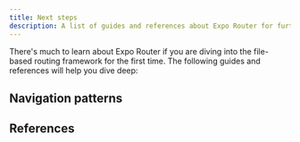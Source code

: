 ```yaml
---
title: Next steps
description: A list of guides and references about Expo Router for further reading.
---
```




There's much to learn about Expo Router if you are diving into the file-based routing framework for the first time. The following guides and references will help you dive deep:

## Navigation patterns

<BoxLink
  title="Stack"
  href="/router/advanced/stack/"
  description="See Stack navigator's complete reference for more information on API methods."
  Icon={BookOpen02Icon}
/>

<BoxLink
  title="Tabs"
  href="/router/advanced/tabs/"
  description="See Tabs navigator's complete reference for more information on API methods."
  Icon={BookOpen02Icon}
/>

<BoxLink
  title="Native Tabs"
  href="/router/advanced/native-tabs/"
  description="See Native Tabs navigator's complete reference for more information on API methods."
  Icon={BookOpen02Icon}
/>

<BoxLink
  title="Drawer"
  href="/router/advanced/drawer/"
  description="Learn how to use Drawer navigator in Expo Router."
  Icon={BookOpen02Icon}
/>

<BoxLink
  title="Modals"
  href="/router/advanced/modals/"
  description="Learn how to use modals in Expo Router."
  Icon={BookOpen02Icon}
/>

<BoxLink
  title="Shared routes"
  description="Learn how to define shared routes or use arrays to use the same route multiple times with different layouts using Expo Router."
  href="/router/advanced/shared-routes/"
  Icon={BookOpen02Icon}
/>

## References

<BoxLink
  title="Authentication"
  href="/router/reference/authentication/"
  description="Learn how to implement authentication and protect routes with Expo Router."
  Icon={BookOpen02Icon}
/>

<BoxLink
  title="Redirects"
  href="/router/reference/redirects/"
  description="Learn how to redirect URLs with Expo Router."
  Icon={BookOpen02Icon}
/>

<BoxLink
  title="Hooks"
  href="/router/reference/hooks/"
  description="Learn how to interact with the in-app URL in Expo Router."
  Icon={BookOpen02Icon}
/>

<BoxLink
  title="Platform-specific Modules"
  href="/router/reference/platform-specific-modules/"
  description="Learn how to switch modules based on the platform in Expo Router."
  Icon={BookOpen02Icon}
/>

<BoxLink
  title="API Routes"
  href="/router/reference/api-routes/"
  description="Learn how to redirect URLs in Expo Router."
  Icon={BookOpen02Icon}
/>

<BoxLink
  title="Migrate from React Navigation"
  href="/router/migrate/from-react-navigation/"
  description="Learn how to migrate an existing project using React Navigation to Expo Router."
  Icon={BookOpen02Icon}
/>
